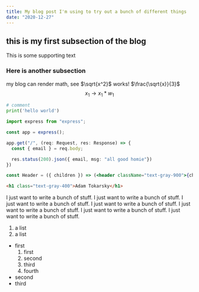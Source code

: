 ```yaml
---
title: My blog post I'm using to try out a bunch of different things
date: "2020-12-27"
---
```




## this is my first subsection of the blog

This is some supporting text

### Here is another subsection

my blog can render math, see $\sqrt{x^2}$ works!
$\frac{\sqrt{x}}{3}$
​
$$
x_1 \rightarrow x_1 * w_1
$$

```python
# comment
print('hello world')
```

```typescript
import express from "express";

const app = express();

app.get("/", (req: Request, res: Response) => {
  const { email } = req.body;

  res.status(200).json({ email, msg: "all good homie"})
})
```

```jsx
const Header = ({ children }) => (<header className="text-gray-900">{children}</header>)
```

```html
<h1 class="text-gray-400">Adam Tokarsky</h1>
```

I just want to write a bunch of stuff.
I just want to write a bunch of stuff.
I just want to write a bunch of stuff.
I just want to write a bunch of stuff.
I just want to write a bunch of stuff.
I just want to write a bunch of stuff.
I just want to write a bunch of stuff.

1. a list
2. a list

- first
  1. first
  2. second
  3. third
  4. fourth
- second
- third
